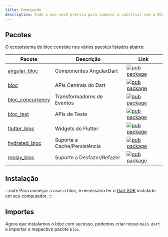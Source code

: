 ```yaml
---
title: Começando
description: Tudo o que você precisa para começar a construir com o Bloc.
---
```



## Pacotes

O ecossistema do bloc consiste nos vários pacotes listados abaixo:

| Pacote                                                                                     | Descrição                    | Link                                                                                                           |
| ------------------------------------------------------------------------------------------ | ---------------------------- | -------------------------------------------------------------------------------------------------------------- |
| [angular_bloc](https://github.com/felangel/bloc/tree/master/packages/angular_bloc)         | Componentes AngularDart      | [![pub package](https://img.shields.io/pub/v/angular_bloc.svg)](https://pub.dev/packages/angular_bloc)         |
| [bloc](https://github.com/felangel/bloc/tree/master/packages/bloc)                         | APIs Centrais do Dart        | [![pub package](https://img.shields.io/pub/v/bloc.svg)](https://pub.dev/packages/bloc)                         |
| [bloc_concurrency](https://github.com/felangel/bloc/tree/master/packages/bloc_concurrency) | Transformadores de Eventos   | [![pub package](https://img.shields.io/pub/v/bloc_concurrency.svg)](https://pub.dev/packages/bloc_concurrency) |
| [bloc_test](https://github.com/felangel/bloc/tree/master/packages/bloc_test)               | APIs de Teste                | [![pub package](https://img.shields.io/pub/v/bloc_test.svg)](https://pub.dev/packages/bloc_test)               |
| [flutter_bloc](https://github.com/felangel/bloc/tree/master/packages/flutter_bloc)         | Widgets do Flutter           | [![pub package](https://img.shields.io/pub/v/flutter_bloc.svg)](https://pub.dev/packages/flutter_bloc)         |
| [hydrated_bloc](https://github.com/felangel/bloc/tree/master/packages/hydrated_bloc)       | Suporte a Cache/Persistência | [![pub package](https://img.shields.io/pub/v/hydrated_bloc.svg)](https://pub.dev/packages/hydrated_bloc)       |
| [replay_bloc](https://github.com/felangel/bloc/tree/master/packages/replay_bloc)           | Suporte a Desfazer/Refazer   | [![pub package](https://img.shields.io/pub/v/replay_bloc.svg)](https://pub.dev/packages/replay_bloc)           |

## Instalação

<InstallationTabs />

:::note Para começar a usar o bloc, é necessário ter o
[Dart SDK](https://dart.dev/get-dart) instalado em seu computador. :::

## Importes

Agora que instalamos o bloc com sucesso, podemos criar nosso `main.dart` e
importar o respectivo pacote `bloc`.

<ImportTabs />

